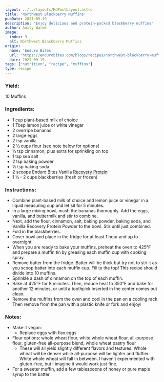 ```yaml
---
layout: ../../layouts/MdPostLayout.astro
title: 'Northwest Blackberry Muffins'
pubDate: 2021-09-19
description: "Enjoy delicious and protein-packed blackberry muffins"
author: Amity Warme
image: 
  index: 9
  alt: Northwest Blackberry Muffins
origin: 
  name: 'Enduro Bites'
  url: "https://endurobites.com/blogs/recipes/northwest-blackberry-muffins"
  date: 2021-09-19
tags: ["nutrition", "recipe", "muffins"]
type: recipe
---
```

### Yield: 
10 Muffins

### Ingredients:

  * 1 cup plant-based milk of choice
  * 1 Tbsp lemon juice or white vinegar
  * 2 overripe bananas
  * 2 large eggs
  * 2 tsp vanilla
  * 2 ½ cups flour (see note below for options)
  * ½ tsp cinnamon, plus extra for sprinkling on top
  * 1 tsp sea salt
  * 2 tsp baking powder
  * ½ tsp baking soda
  * 2 scoops Enduro Bites Vanilla <a href="https://enduro-bites.myshopify.com/products/recovery-protein-by-enduro-bites" target="_blank" rel="noreferrer">Recovery Protein</a>
  * 1 ½ - 2 cups blackberries (fresh or frozen)

### Instructions:

  * Combine plant-based milk of choice and lemon juice or vinegar in a liquid measuring cup and let sit for 5 minutes. 
  * In a large mixing bowl, mash the bananas thoroughly. Add the eggs, vanilla, and buttermilk and stir to combine. 
  * Next, add the flour, cinnamon, salt, baking powder, baking soda, and Vanilla Recovery Protein Powder to the bowl. Stir until just combined. 
  * Fold in the blackberries.
  * Cover bowl and place in the fridge for at least 1 hour and up to overnight. 
  * When you are ready to bake your muffins, preheat the oven to 425°F and prepare a muffin tin by greasing each muffin cup with cooking spray.
  * Remove batter from the fridge. Batter will be thick but try not to stir it as you scoop batter into each muffin cup. Fill to the top! This recipe should divide into 10 muffins.
  * Sprinkle a dash of cinnamon on the top of each muffin.
  * Bake at 425°F for 8 minutes. Then, reduce heat to 350°F and bake for another 12 minutes, or until a toothpick inserted in the center comes out clean.
  * Remove the muffins from the oven and cool in the pan on a cooling rack. Then remove from the pan with a plastic knife or fork and enjoy!

### Notes:

  * Make it vegan: 
    - Replace eggs with flax eggs
  * Flour options: whole wheat flour, white whole wheat flour, all-purpose flour, gluten-free all-purpose blend, whole wheat pastry flour
    - These will all yield slightly different flavors and textures. Whole wheat will be denser while all-purpose will be lighter and fluffier. White whole wheat will fall in between. I haven’t experimented with gluten-free, but I imagine it would work just fine.
  * For a sweeter muffin, add a few tablespoons of honey or pure maple syrup to the batter
